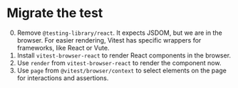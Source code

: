 # Migrate the test

0. Remove `@testing-library/react`. It expects JSDOM, but we are in the browser. For easier rendering, Vitest has specific wrappers for frameworks, like React or Vute.
1. Install `vitest-browser-react` to render React components in the browser.
1. Use `render` from `vitest-browser-react` to render the component now.
1. Use `page` from `@vitest/browser/context` to select elements on the page for interactions and assertions.
